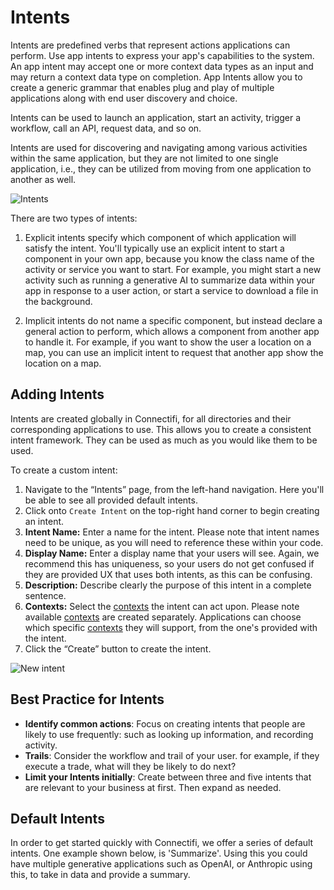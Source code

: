 # Intents

Intents are predefined verbs that represent actions applications can perform. Use app intents to express your app's capabilities to the system. An app intent may accept one or more context data types as an input and may return a context data type on completion. App Intents allow you to create a generic grammar that enables plug and play of multiple applications along with end user discovery and choice. 

Intents can be used to launch an application, start an activity, trigger a workflow, call an API, request data, and so on.

Intents are used for discovering and navigating among various activities within the same application, but they are not limited to one single application, i.e., they can be utilized from moving from one application to another as well.

![Intents](../public/intents/intents.png)

There are two types of intents:

1) Explicit intents specify which component of which application will satisfy the intent. You'll typically use an explicit intent to start a component in your own app, because you know the class name of the activity or service you want to start. For example, you might start a new activity such as running a generative AI to summarize data within your app in response to a user action, or start a service to download a file in the background.

2) Implicit intents do not name a specific component, but instead declare a general action to perform, which allows a component from another app to handle it. For example, if you want to show the user a location on a map, you can use an implicit intent to request that another app show the location on a map. 


## Adding Intents

Intents are created globally in Connectifi, for all directories and their corresponding applications to use. This allows you to create a consistent intent framework. They can be used as much as you would like them to be used. 

To create a custom intent:

1. Navigate to the “Intents” page, from the left-hand navigation. Here you'll be able to see all provided default intents.
2. Click onto `Create Intent` on the top-right hand corner to begin creating an intent.
3. **Intent Name:** Enter a name for the intent. Please note that intent names need to be unique, as you will need to reference these within your code.
4. **Display Name:** Enter a display name that your users will see. Again, we recommend this has uniqueness, so your users do not get confused if they are provided UX that uses both intents, as this can be confusing.
5. **Description:** Describe clearly the purpose of this intent in a complete sentence.
6. **Contexts:** Select the [contexts](/Contexts) the intent can act upon. Please note available [contexts](/Contexts) are created separately. Applications can choose which specific [contexts](/Contexts) they will support, from the one's provided with the intent.
7. Click the “Create” button to create the intent.

![New intent](../public/intents/new_intent.png)

## Best Practice for Intents

- **Identify common actions**: Focus on creating intents that people are likely to use frequently: such as looking up information, and recording activity.
- **Trails**: Consider the workflow and trail of your user. for example, if they execute a trade, what will they be likely to do next?
- **Limit your Intents initially**: Create between three and five intents that are relevant to your business at first. Then expand as needed. 

## Default Intents

In order to get started quickly with Connectifi, we offer a series of default intents. One example shown below, is 'Summarize'. Using this you could have multiple generative applications such as OpenAI, or Anthropic using this, to take in data and provide a summary.